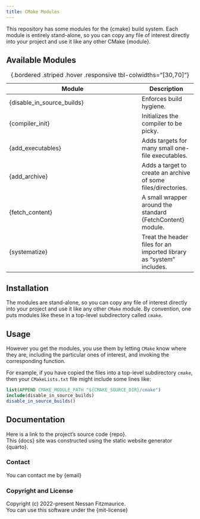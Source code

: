 ```yaml
---
title: CMake Modules
---
```


This repository has some modules for the {cmake} build system.
Each module is entirely stand-alone, so you can copy any file of interest directly into your project and use it like any other CMake {module}.

## Available Modules

Module                     | Description
-------------------------- | -----------
{disable_in_source_builds} | Enforces build hygiene.
{compiler_init}            | Initializes the compiler to be picky.
{add_executables}          | Adds targets for many small one-file executables.
{add_archive}              | Adds a target to create an archive of some files/directories.
{fetch_content}            | A small wrapper around the standard {FetchContent} module.
{systematize}              | Treat the header files for an imported library as “system” includes.
: {.bordered .striped .hover .responsive tbl-colwidths="[30,70]"}

## Installation

The modules are stand-alone, so you can copy any file of interest directly into your project and use it like any other `CMake` module.
By convention, one puts modules like these in a top-level subdirectory called `cmake`.

## Usage

However you get the modules, you use them by letting `CMake` know where they are, including the particular ones of interest, and invoking the corresponding function.

For example, if you have copied the files into a top-level subdirectory `cmake`, then your `CMakeLists.txt` file might include some lines like:

```cmake
list(APPEND CMAKE_MODULE_PATH "${CMAKE_SOURCE_DIR}/cmake")
include(disable_in_source_builds)
disable_in_source_builds()
```

## Documentation

Here is a link to the project's source code {repo}. \
This {docs} site was constructed using the static website generator {quarto}.

### Contact

You can contact me by {email}

### Copyright and License

Copyright (c) 2022-present Nessan Fitzmaurice. \
You can use this software under the {mit-license}
